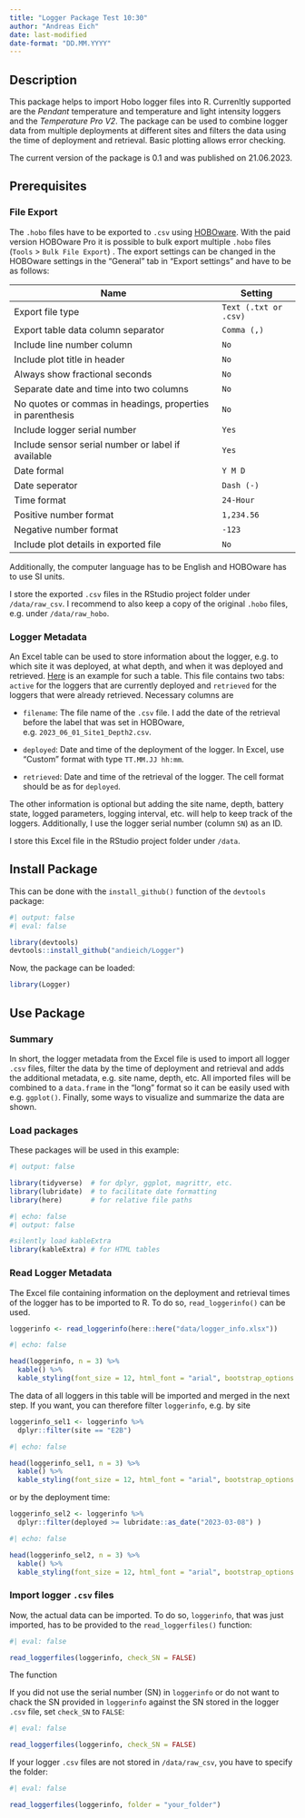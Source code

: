```yaml
---
title: "Logger Package Test 10:30"
author: "Andreas Eich"
date: last-modified
date-format: "DD.MM.YYYY"
---
```


## Description

This package helps to import Hobo logger files into R. Currenltly supported are the *Pendant* temperature and temperature and light intensity loggers and the *Temperature Pro V2*. The package can be used to combine logger data from multiple deployments at different sites and filters the data using the time of deployment and retrieval. Basic plotting allows error checking.

The current version of the package is 0.1 and was published on 21.06.2023.

## Prerequisites

### File Export

The `.hobo` files have to be exported to `.csv` using [HOBOware](https://www.onsetcomp.com/support/help-center/software/hoboware "HOBOware download"). With the paid version HOBOware Pro it is possible to bulk export multiple `.hobo` files (`Tools` \> `Bulk File Export`) . The export settings can be changed in the HOBOware settings in the "General" tab in "Export settings" and have to be as follows:

| Name                                                       | Setting               |
|------------------------------------------------------------|-----------------------|
| Export file type                                           | `Text (.txt or .csv)` |
| Export table data column separator                         | `Comma (,)`           |
| Include line number column                                 | `No`                  |
| Include plot title in header                               | `No`                  |
| Always show fractional seconds                             | `No`                  |
| Separate date and time into two columns                    | `No`                  |
| No quotes or commas in headings, properties in parenthesis | `No`                  |
| Include logger serial number                               | `Yes`                 |
| Include sensor serial number or label if available         | `Yes`                 |
| Date formal                                                | `Y M D`               |
| Date seperator                                             | `Dash (-)`            |
| Time format                                                | `24-Hour`             |
| Positive number format                                     | `1,234.56`            |
| Negative number format                                     | `-123`                |
| Include plot details in exported file                      | `No`                  |

Additionally, the computer language has to be English and HOBOware has to use SI units.

I store the exported `.csv` files in the RStudio project folder under `/data/raw_csv`. I recommend to also keep a copy of the original `.hobo` files, e.g. under `/data/raw_hobo`.

### Logger Metadata

An Excel table can be used to store information about the logger, e.g. to which site it was deployed, at what depth, and when it was deployed and retrieved. [Here](logger_info_example.xlsx) is an example for such a table. This file contains two tabs: `active` for the loggers that are currently deployed and `retrieved` for the loggers that were already retrieved. Necessary columns are

-   `filename`: The file name of the `.csv` file. I add the date of the retrieval before the label that was set in HOBOware, e.g. `2023_06_01_Site1_Depth2.csv`.

-   `deployed`: Date and time of the deployment of the logger. In Excel, use "Custom" format with type `TT.MM.JJ hh:mm`.

-   `retrieved`: Date and time of the retrieval of the logger. The cell format should be as for `deployed`.

The other information is optional but adding the site name, depth, battery state, logged parameters, logging interval, etc. will help to keep track of the loggers. Additionally, I use the logger serial number (column `SN`) as an ID.

I store this Excel file in the RStudio project folder under `/data`.

## Install Package

This can be done with the `install_github()` function of the `devtools` package:

```r
#| output: false
#| eval: false

library(devtools)
devtools::install_github("andieich/Logger")
```

Now, the package can be loaded:

```r

library(Logger)
```

## Use Package

### Summary

In short, the logger metadata from the Excel file is used to import all logger `.csv` files, filter the data by the time of deployment and retrieval and adds the additional metadata, e.g. site name, depth, etc. All imported files will be combined to a `data.frame` in the "long" format so it can be easily used with e.g. `ggplot()`. Finally, some ways to visualize and summarize the data are shown.

### Load packages

These packages will be used in this example:

```r
#| output: false

library(tidyverse)  # for dplyr, ggplot, magrittr, etc.
library(lubridate)  # to facilitate date formatting
library(here)       # for relative file paths
```

```r
#| echo: false
#| output: false

#silently load kableExtra
library(kableExtra) # for HTML tables
```

### Read Logger Metadata

The Excel file containing information on the deployment and retrieval times of the logger has to be imported to R. To do so, `read_loggerinfo()` can be used.

```r
loggerinfo <- read_loggerinfo(here::here("data/logger_info.xlsx"))

```

```r
#| echo: false

head(loggerinfo, n = 3) %>% 
  kable() %>%
  kable_styling(font_size = 12, html_font = "arial", bootstrap_options = "striped")
```

The data of all loggers in this table will be imported and merged in the next step. If you want, you can therefore filter `loggerinfo`, e.g. by site

```r
loggerinfo_sel1 <- loggerinfo %>% 
  dplyr::filter(site == "E2B")

```

```r
#| echo: false

head(loggerinfo_sel1, n = 3) %>% 
  kable() %>%
  kable_styling(font_size = 12, html_font = "arial", bootstrap_options = "striped")
```

or by the deployment time:

```r
loggerinfo_sel2 <- loggerinfo %>% 
  dplyr::filter(deployed >= lubridate::as_date("2023-03-08") )

```

```r
#| echo: false

head(loggerinfo_sel2, n = 3) %>% 
  kable() %>%
  kable_styling(font_size = 12, html_font = "arial", bootstrap_options = "striped")
```

### Import logger `.csv` files

Now, the actual data can be imported. To do so, `loggerinfo`, that was just imported, has to be provided to the `read_loggerfiles()` function:

```r
#| eval: false

read_loggerfiles(loggerinfo, check_SN = FALSE)
```

The function

If you did not use the serial number (SN) in `loggerinfo` or do not want to chack the SN provided in `loggerinfo` against the SN stored in the logger `.csv` file, set `check_SN` to `FALSE`:

```r
#| eval: false

read_loggerfiles(loggerinfo, check_SN = FALSE)
```

If your logger `.csv` files are not stored in `/data/raw_csv`, you have to specify the folder:

```r
#| eval: false

read_loggerfiles(loggerinfo, folder = "your_folder")
```
